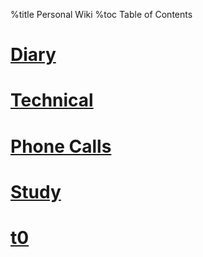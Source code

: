 %title Personal Wiki
%toc Table of Contents

= [[diary/diary|Diary]] =
= [[Technical]] =
= [[PhoneCalls|Phone Calls]] =
= [[Study]] =

= [[t0]] =
